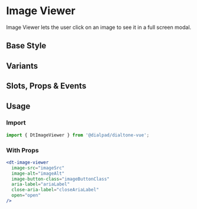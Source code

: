 

<Meta of={ImageViewerStories}/>

# Image Viewer

<Subtitle>
  Image Viewer lets the user click on an image to see it in a full screen modal.
</Subtitle>

## Base Style

<Canvas>
  <Story of={ViewerStories.Default} />
</Canvas>

## Variants

<Canvas>
  <Story of={ViewerStories.Variants} />
</Canvas>

## Slots, Props & Events

<Controls />

## Usage

### Import

```jsx
import { DtImageViewer } from '@dialpad/dialtone-vue';
```

### With Props

```jsx
<dt-image-viewer
  image-src="imageSrc"
  image-alt="imageAlt"
  image-button-class="imageButtonClass"
  aria-label="ariaLabel"
  close-aria-label="closeAriaLabel"
  open="open"
/>
```
